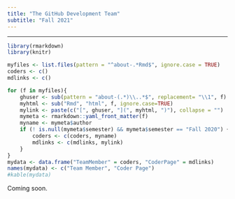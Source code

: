 ```yaml
---
title: "The GitHub Development Team"
subtitle: "Fall 2021"
---
```


***

```r
library(rmarkdown)
library(knitr)

myfiles <- list.files(pattern = "^about-.*Rmd$", ignore.case = TRUE)
coders <- c()
mdlinks <- c()

for (f in myfiles){
    ghuser <- sub(pattern = "about-(.*)\\..*$", replacement= "\\1", f)
    myhtml <- sub("Rmd", "html", f, ignore.case=TRUE)
    mylink <- paste(c("[", ghuser, "](", myhtml, ")"), collapse = "")
    mymeta <- rmarkdown::yaml_front_matter(f)
    myname <- mymeta$author
    if (! is.null(mymeta$semester) && mymeta$semester == "Fall 2020") {
        coders <- c(coders, myname)
        mdlinks <- c(mdlinks, mylink)
    }
}
mydata <- data.frame("TeamMember" = coders, "CoderPage" = mdlinks)
names(mydata) <- c("Team Member", "Coder Page")
#kable(mydata)
```

Coming soon.
